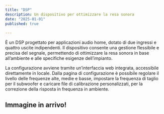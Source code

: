 ```yaml
---
title: "DSP"
description: Un dispositivo per ottimizzare la resa sonora
date: "2025-01-01"
published: true
  
---
```


È un DSP progettato per applicazioni audio home, dotato di due ingressi e quattro uscite indipendenti. Il dispositivo consente una gestione flessibile e precisa del segnale, permettendo di ottimizzare la resa sonora in base all’ambiente e alle specifiche esigenze dell’impianto.

La configurazione avviene tramite un’interfaccia web integrata, accessibile direttamente in locale. Dalla pagina di configurazione è possibile regolare il livello delle frequenze alte, medie e basse, impostare la frequenza di taglio per il subwoofer e caricare file di calibrazione personalizzati, per la correzione della risposta in frequenza in ambiente.

## Immagine in arrivo!